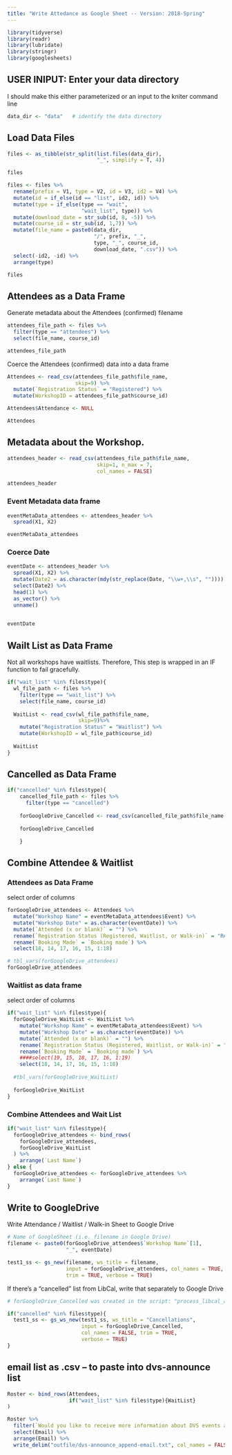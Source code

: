 ```yaml
---
title: "Write Attedance as Google Sheet -- Version: 2018-Spring"
---
```


```r
library(tidyverse)
library(readr)
library(lubridate)
library(stringr)
library(googlesheets)
```

##  USER INIPUT:  Enter your data directory

I should make this either parameterized or an input to the kniter command line

```r
data_dir <- "data"   # identify the data directory
```


##  Load Data Files
```r
files <- as_tibble(str_split(list.files(data_dir), 
                             "_", simplify = T, 4))

files
```

```r
files <- files %>% 
  rename(prefix = V1, type = V2, id = V3, id2 = V4) %>% 
  mutate(id = if_else(id == "list", id2, id)) %>% 
  mutate(type = if_else(type == "wait", 
                        "wait_list", type)) %>% 
  mutate(download_date = str_sub(id, 8, -5)) %>% 
  mutate(course_id = str_sub(id, 1,7)) %>% 
  mutate(file_name = paste0(data_dir, 
                            "/", prefix, "_", 
                            type, "_", course_id, 
                            download_date, ".csv")) %>% 
  select(-id2, -id) %>% 
  arrange(type)

files
```



##  Attendees as a Data Frame

Generate metadata about the Attendees (confirmed) filename

```r
attendees_file_path <- files %>% 
  filter(type == "attendees") %>% 
  select(file_name, course_id)

attendees_file_path
```

Coerce the Attendees (confirmed) data into a data frame

```r
Attendees <- read_csv(attendees_file_path$file_name, 
                      skip=9) %>% 
  mutate(`Registration Status` = "Registered") %>% 
  mutate(WorkshopID = attendees_file_path$course_id) 

Attendees$Attendance <- NULL

Attendees
```

## Metadata about the Workshop.  

```r
attendees_header <- read_csv(attendees_file_path$file_name, 
                             skip=1, n_max = 7, 
                             col_names = FALSE)

attendees_header
```

### Event Metadata data frame

```r
eventMetaData_attendees <- attendees_header %>% 
  spread(X1, X2) 

eventMetaData_attendees
```



### Coerce Date

```r
eventDate <- attendees_header %>% 
  spread(X1, X2) %>%
  mutate(Date2 = as.character(mdy(str_replace(Date, "\\w+,\\s", "")))) %>% 
  select(Date2) %>% 
  head(1) %>% 
  as_vector() %>% 
  unname()
  

eventDate
```

##  Wailt List as Data Frame

Not all workshops have waitlists.  Therefore, This step is wrapped in an IF function to fail gracefully.

```r
if("wait_list" %in% files$type){
  wl_file_path <- files %>% 
    filter(type == "wait_list") %>% 
    select(file_name, course_id)
  
  WaitList <- read_csv(wl_file_path$file_name, 
                       skip=9)%>% 
    mutate("Registration Status" = "Waitlist") %>% 
    mutate(WorkshopID = wl_file_path$course_id)
  
  WaitList
}  

```


##  Cancelled as Data Frame

```r
if("cancelled" %in% files$type){
    cancelled_file_path <- files %>% 
      filter(type == "cancelled")
    
    forGoogleDrive_Cancelled <- read_csv(cancelled_file_path$file_name, skip = 8)
    
    forGoogleDrive_Cancelled

    } 

```


## Combine Attendee & Waitlist 

### Attendees as Data Frame

select order of columns

```r

forGoogleDrive_attendees <- Attendees %>% 
  mutate("Workshop Name" = eventMetaData_attendees$Event) %>% 
  mutate("Workshop Date" = as.character(eventDate)) %>% 
  mutate(`Attended (x or blank)` = "") %>% 
  rename(`Registration Status (Registered, Waitlist, or Walk-in)` = "Registration Status") %>% 
  rename(`Booking Made` = `Booking made`) %>% 
  select(18, 14, 17, 16, 15, 1:18) 

# tbl_vars(forGoogleDrive_attendees)
forGoogleDrive_attendees
```

### Waitlist as data frame

select order of columns

```r
if("wait_list" %in% files$type){
  forGoogleDrive_WaitList <- WaitList %>% 
    mutate("Workshop Name" = eventMetaData_attendees$Event) %>% 
    mutate("Workshop Date" = as.character(eventDate)) %>% 
    mutate(`Attended (x or blank)` = "") %>% 
    rename(`Registration Status (Registered, Waitlist, or Walk-in)` = "Registration Status") %>% 
    rename(`Booking Made` = `Booking made`) %>% 
    ####select(19, 15, 18, 17, 16, 1:19) 
    select(18, 14, 17, 16, 15, 1:18) 
  
  #tbl_vars(forGoogleDrive_WaitList)
  
  forGoogleDrive_WaitList
}
```

### Combine Attendees and Wait List

```r
if("wait_list" %in% files$type){
  forGoogleDrive_attendees <- bind_rows(
    forGoogleDrive_attendees,
    forGoogleDrive_WaitList
  ) %>% 
    arrange(`Last Name`)
} else {
  forGoogleDrive_attendees <- forGoogleDrive_attendees %>% 
    arrange(`Last Name`)
}

```



## Write to GoogleDrive 

Write Attendance / Waitlist / Walk-in Sheet to Google Drive
```r
# Name of GoogleSheet (i.e. filename in Google Drive)
filename <- paste0(forGoogleDrive_attendees$`Workshop Name`[1], 
                   "_", eventDate)

test1_ss <- gs_new(filename, ws_title = filename, 
                   input = forGoogleDrive_attendees, col_names = TRUE,
                   trim = TRUE, verbose = TRUE)
```

If there's a "cancelled" list from LibCal, write that separately to Google Drive
```r
# forGoogleDrive_Cancelled was created in the script: "process_libcal_attendance.Rmd"

if("cancelled" %in% files$type){
  test1_ss <- gs_ws_new(test1_ss, ws_title = "Cancellations", 
                        input = forGoogleDrive_Cancelled,
                        col_names = FALSE, trim = TRUE, 
                        verbose = TRUE)
}
```


## email list as .csv -- to paste into dvs-announce list

```r
Roster <- bind_rows(Attendees, 
                    if("wait_list" %in% files$type){WaitList}
)

Roster %>% 
  filter(`Would you like to receive more information about DVS events and training?` == "Yes") %>% 
  select(Email) %>% 
  arrange(Email) %>% 
  write_delim("outfile/dvs-announce_append-email.txt", col_names = FALSE)

```
